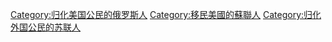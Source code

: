[[Category:归化美国公民的俄罗斯人|Category:归化美国公民的俄罗斯人]]
[[Category:移民美國的蘇聯人|Category:移民美國的蘇聯人]]
[[Category:归化外国公民的苏联人|Category:归化外国公民的苏联人]]